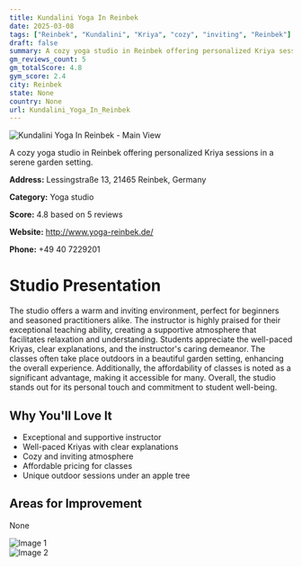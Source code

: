 ```yaml
---
title: Kundalini Yoga In Reinbek
date: 2025-03-08
tags: ["Reinbek", "Kundalini", "Kriya", "cozy", "inviting", "Reinbek"]  
draft: false
summary: A cozy yoga studio in Reinbek offering personalized Kriya sessions in a serene garden setting.
gm_reviews_count: 5
gm_totalScore: 4.8
gym_score: 2.4
city: Reinbek
state: None
country: None
url: Kundalini_Yoga_In_Reinbek
---
```


<div className="aspect-[16/9] relative my-8">
  <img 
    src="https://lh5.googleusercontent.com/p/AF1QipOfo1GfqMk56ySCiMpHghVRhKM8amlEaNaviaB-=w1920-h1080-k-no"
    alt="Kundalini Yoga In Reinbek - Main View"
    className="object-cover absolute inset-0 w-full h-full rounded-lg"
  />
</div>

A cozy yoga studio in Reinbek offering personalized Kriya sessions in a serene garden setting.

**Address:** Lessingstraße 13, 21465 Reinbek, Germany

**Category:** Yoga studio

**Score:** 4.8 based on 5 reviews

**Website:** http://www.yoga-reinbek.de/

**Phone:** +49 40 7229201

# Studio Presentation

The studio offers a warm and inviting environment, perfect for beginners and seasoned practitioners alike. The instructor is highly praised for their exceptional teaching ability, creating a supportive atmosphere that facilitates relaxation and understanding. Students appreciate the well-paced Kriyas, clear explanations, and the instructor's caring demeanor. The classes often take place outdoors in a beautiful garden setting, enhancing the overall experience. Additionally, the affordability of classes is noted as a significant advantage, making it accessible for many. Overall, the studio stands out for its personal touch and commitment to student well-being.



## Why You'll Love It

- Exceptional and supportive instructor
- Well-paced Kriyas with clear explanations
- Cozy and inviting atmosphere
- Affordable pricing for classes
- Unique outdoor sessions under an apple tree

## Areas for Improvement

None

<div className="grid grid-cols-1 xl:grid-cols-2 gap-4 my-8">
<div className="aspect-[4/3] relative"><img src="https://lh5.googleusercontent.com/p/AF1QipOhxQamoH3ycYOdlD7czbZlJvPb-lZVZWmBhoV1=w1920-h1080-k-no" alt="Image 1" className="object-cover absolute inset-0 w-full h-full rounded-lg" /></div>
<div className="aspect-[4/3] relative"><img src="https://streetviewpixels-pa.googleapis.com/v1/thumbnail?panoid=_XZH7qHhHF9MKeqbjDFmuQ&cb_client=maps_sv.tactile.gps&w=203&h=100&yaw=286.60358&pitch=0&thumbfov=100" alt="Image 2" className="object-cover absolute inset-0 w-full h-full rounded-lg" /></div>
</div>